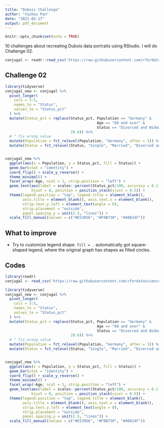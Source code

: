 ---
title: "Dubois Challenge"
author: "Yuzhou Pan"
date: "2021-02-17"
output: pdf_document
---

```{r setup, include=FALSE}
knitr::opts_chunk$set(echo = TRUE)
```

10 challenges about recreating Dubois data portraits using RStudio. I will do Challenge 02.

```{r, message=FALSE, warning=FALSE, echo=FALSE}
conjugal <- readr::read_csv('https://raw.githubusercontent.com/rfordatascience/tidytuesday/master/data/2021/2021-02-16/conjugal.csv')
```

## Challenge 02

```{r, warning=FALSE, message=FALSE, echo=FALSE}
library(tidyverse)
conjugal_new <- conjugal %>%
  pivot_longer(
    cols = 3:5,
    names_to = "Status",
    values_to = "Status_pct"
  ) %>%
  mutate(Status_pct = replace(Status_pct, Population == "Germany" & 
                                          Age == "60 and over" & 
                                          Status == "Divorced and Widowed", 
                              29.6)) %>%
  # ^ fix wrong value
  mutate(Population = fct_relevel(Population, "Germany", after = 1)) %>%
  mutate(Status = fct_relevel(Status, "Single", "Married", "Divorced and Widowed"))


conjugal_new %>%
  ggplot(aes(x = Population, y = Status_pct, fill = Status)) +
  geom_bar(stat = "identity") +
  coord_flip() + scale_y_reverse() +
  theme_minimal() +
  facet_wrap(~Age, ncol = 1, strip.position = "left") +
  geom_text(aes(label = scales::percent(Status_pct/100, accuracy = 0.1)),
            hjust = 0, position = position_stack(vjust = 0.5)) +
  theme(legend.position = "top", legend.title = element_blank(),
        axis.title = element_blank(), axis.text.x = element_blank(),
        strip.text.y.left = element_text(angle = 0),
        strip.placement = "outside",
        panel.spacing.y = unit(2.5, "lines")) +
  scale_fill_manual(values = c("#E53956", "#F9B730", "#40624F"))
```

## What to improve

+ Try to customize legend shape. <code>fill = .</code> automatically got square-shaped legend, where the original graph has shapes as filled circles.

## Codes

```{r, warning=FALSE, message=FALSE, eval=FALSE}
library(readr)
conjugal <- read_csv('https://raw.githubusercontent.com/rfordatascience/tidytuesday/master/data/2021/2021-02-16/conjugal.csv')

library(tidyverse)
conjugal_new <- conjugal %>%
  pivot_longer(
    cols = 3:5,
    names_to = "Status",
    values_to = "Status_pct"
  ) %>%
  mutate(Status_pct = replace(Status_pct, Population == "Germany" & 
                                          Age == "60 and over" & 
                                          Status == "Divorced and Widowed", 
                              29.6)) %>%
  # ^ fix wrong value
  mutate(Population = fct_relevel(Population, "Germany", after = 1)) %>%
  mutate(Status = fct_relevel(Status, "Single", "Married", "Divorced and Widowed"))


conjugal_new %>%
  ggplot(aes(x = Population, y = Status_pct, fill = Status)) +
  geom_bar(stat = "identity") +
  coord_flip() + scale_y_reverse() +
  theme_minimal() +
  facet_wrap(~Age, ncol = 1, strip.position = "left") +
  geom_text(aes(label = scales::percent(Status_pct/100, accuracy = 0.1)), 
            hjust = 0, position = position_stack(vjust = 0.5)) +
  theme(legend.position = "top", legend.title = element_blank(),
        axis.title = element_blank(), axis.text.x = element_blank(),
        strip.text.y.left = element_text(angle = 0),
        strip.placement = "outside",
        panel.spacing.y = unit(2.5, "lines")) +
  scale_fill_manual(values = c("#E53956", "#F9B730", "#40624F"))
```

